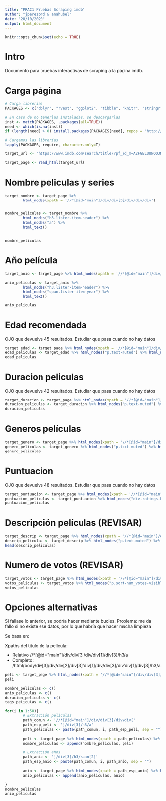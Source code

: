 ```yaml
---
title: "PRAC1 Pruebas Scraping imdb"
author: "jperezord & anahubel"
date: "28/10/2020"
output: html_document
---
```


```r
knitr::opts_chunk$set(echo = TRUE)
```

# Intro

Documento para pruebas interactivas de scraping a la página imdb.

# Carga página

```r
# Carga librerias
PACKAGES <- c("dplyr", "rvest", "ggplot2", "tibble", "knitr", "stringr")

# En caso de no tenerlas instaladas, se descargarlas
inst <- match(PACKAGES, .packages(all=TRUE))
need <- which(is.na(inst))
if (length(need) > 0) install.packages(PACKAGES[need], repos = "http://cran.us.r-project.org")

# Cargamos las librerías
lapply(PACKAGES, require, character.only=T)
```


```r
target_url <- "https://www.imdb.com/search/title/?pf_rd_m=A2FGELUUNOQJNL&pf_rd_p=b9121fa8-b7bb-4a3e-8887-aab822e0b5a7&pf_rd_r=2QJ4PXH016X1D5KXRN0K&pf_rd_s=right-6&pf_rd_t=15506&pf_rd_i=moviemeter&ref_=chtmvm_gnr_21&genres=thriller&explore=title_type,genres"

target_page <- read_html(target_url)
```



# Nombre peliculas y series

```r

target_nombre <- target_page %>% 
        html_nodes(xpath = '//*[@id="main"]/div/div[3]/div/div/div')


nombre_peliculas <- target_nombre %>% 
        html_nodes("h3.lister-item-header") %>% 
        html_nodes("a") %>% 
        html_text()


nombre_peliculas
```

# Año película

```r
target_anio <- target_page %>% html_nodes(xpath = '//*[@id="main"]/div/div[3]/div/div/div')

anio_peliculas <- target_anio %>% 
        html_nodes("h3.lister-item-header") %>% 
        html_nodes("span.lister-item-year") %>% 
        html_text()

anio_peliculas
```


# Edad recomendada

OJO que devuelve 45 resultados. Estudiar que pasa cuando no hay datos

```r

target_edad <- target_page %>% html_nodes(xpath = '//*[@id="main"]/div/div[3]/div/div/div')
edad_peliculas <- target_edad %>% html_nodes("p.text-muted") %>% html_nodes("span.certificate") %>% html_text()
edad_peliculas
```


# Duracion peliculas

OJO que devuelve 42 resultados. Estudiar que pasa cuando no hay datos

```r

target_duracion <- target_page %>% html_nodes(xpath = '//*[@id="main"]/div/div[3]/div/div/div')
duracion_peliculas <- target_duracion %>% html_nodes("p.text-muted") %>% html_nodes("span.runtime") %>% html_text()
duracion_peliculas
```

# Generos películas

```r
target_genero <- target_page %>% html_nodes(xpath = '//*[@id="main"]/div/div[3]/div/div/div')
genero_peliculas <- target_genero %>% html_nodes("p.text-muted") %>% html_nodes("span.genre") %>% html_text()
genero_peliculas
```

# Puntuacion

OJO que devuelve 48 resultados. Estudiar que pasa cuando no hay datos

```r
target_puntuacion <- target_page %>% html_nodes(xpath = '//*[@id="main"]/div/div[3]/div/div/div')
puntuacion_peliculas <- target_puntuacion %>% html_nodes("div.ratings-bar") %>% html_nodes("div.inline-block") %>% html_nodes("strong") %>% html_text()
puntuacion_peliculas
```




# Descripción películas (REVISAR)


```r
target_descrip <- target_page %>% html_nodes(xpath = '//*[@id="main"]/div/div[3]/div/div/div')
descrip_peliculas <- target_descrip %>% html_nodes("p.text-muted") %>% html_nodes("span.genre") %>% html_text()
head(descrip_peliculas)
```


# Numero de votos (REVISAR)

```r
target_votos <- target_page %>% html_nodes(xpath = '//*[@id="main"]/div/div[3]/div/div/div')
votos_peliculas <- target_votos %>% html_nodes("p.sort-num_votes-visible") %>% html_nodes("span") %>% html_text()
votos_peliculas
```




# Opciones alternativas

Si fallase lo anterior, se podría hacer mediante bucles.
Problema: me da fallo si no existe ese datos, por lo que habría que hacer mucha limpieza

Se basa en:

Xpaths del titulo de la película:

* Relativo //*[@id="main"]/div/div[3]/div/div[1]/div[3]/h3/a
* Completo: /html/body/div[3]/div/div[2]/div[3]/div[1]/div/div[3]/div/div[1]/div[3]/h3/a

```r
peli <- target_page %>% html_nodes(xpath = '//*[@id="main"]/div/div[3]/div/div[1]/div[3]/h3/a') %>% html_text()
peli
```


```r
nombre_peliculas <- c()
anio_peliculas <- c()
duracion_peliculas <- c()
tags_peliculas <- c()

for(i in 1:50){
        # Extracción películas
        path_comun <- '//*[@id="main"]/div/div[3]/div/div['
        path_esp_peli <- ']/div[3]/h3/a'
        path_peliculas <- paste(path_comun, i, path_esp_peli, sep = "")
        
        peli <- target_page %>% html_nodes(xpath = path_peliculas) %>% html_text()
        nombre_peliculas <- append(nombre_peliculas, peli)
        
        # Extracción años
        path_anio <- ']/div[3]/h3/span[2]'
        path_esp_anio <- paste(path_comun, i, path_anio, sep = "")
        
        anio <- target_page %>% html_nodes(xpath = path_esp_anio) %>% html_text()
        anio_peliculas <- append(anio_peliculas, anio)

}
nombre_peliculas
anio_peliculas
```



